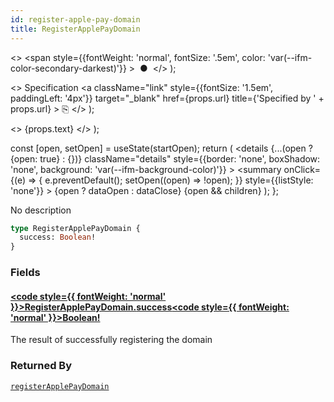 ```yaml
---
id: register-apple-pay-domain
title: RegisterApplePayDomain
---
```


  <>
    <span
      style={{fontWeight: 'normal', fontSize: '.5em', color: 'var(--ifm-color-secondary-darkest)'}}
    >
      &nbsp;●&nbsp;
    </span>
  </>
);

  <>
    Specification
    <a
      className="link"
      style={{fontSize: '1.5em', paddingLeft: '4px'}}
      target="_blank"
      href={props.url}
      title={'Specified by ' + props.url}
    >
      ⎘
    </a>
  </>
);

  <>
    <span className={props.class}>{props.text}</span>
  </>
);


  const [open, setOpen] = useState(startOpen);
  return (
    <details
      {...(open ? {open: true} : {})}
      className="details"
      style={{border: 'none', boxShadow: 'none', background: 'var(--ifm-background-color)'}}
    >
      <summary
        onClick={(e) => {
          e.preventDefault();
          setOpen((open) => !open);
        }}
        style={{listStyle: 'none'}}
      >
        {open ? dataOpen : dataClose}
      </summary>
      {open && children}
    </details>
  );
};

No description

```graphql
type RegisterApplePayDomain {
  success: Boolean!
}
```

### Fields

#### [<code style={{ fontWeight: 'normal' }}>RegisterApplePayDomain.<b>success</b></code>](#)<Bullet />[<code style={{ fontWeight: 'normal' }}><b>Boolean!</b></code>](/docs/apis/graphql/types/scalars/boolean.mdx) <Badge class="badge badge--secondary badge--non_null" text="non-null"/> <Badge class="badge badge--secondary " text="scalar"/>

The result of successfully registering the domain

### Returned By

[`registerApplePayDomain`](/docs/apis/graphql/operations/mutations/register-apple-pay-domain.mdx) <Badge class="badge badge--secondary badge--relation" text="mutation"/>
